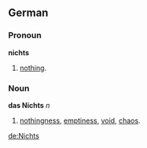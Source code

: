 ==German==
===Pronoun===
'''nichts'''
# [[nothing]].

===Noun===
'''das Nichts''' ''n''
# [[nothingness]], [[emptiness]], [[void]], [[chaos]].

[[de:Nichts]]